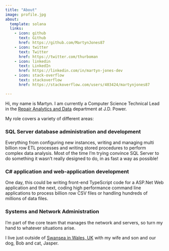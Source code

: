 ```yaml
---
title: "About"
image: profile.jpg
about:
  template: solana
  links:
    - icon: github
      text: Github
      href: https://github.com/MartynJones87
    - icon: twitter
      text: Twitter
      href: https://twitter.com/thurboman
    - icon: linkedin
      text: LinkedIn
      href: https://linkedin.com/in/martyn-jones-dev
    - icon: stack-overflow
      text: stackoverflow
      href: https://stackoverflow.com/users/403424/martynjones87

---
```


Hi, my name is Martyn. I am currently a Computer Science Technical Lead in the [Repair Analytics and Data](https://www.jdpower.com/business/we-predict) department at J.D. Power.

My role covers a variety of different areas:

### SQL Server database administration and development

Everything from configuring new instances, writing and managing multi billion row ETL processes and writing stored procedures to perform complex data analysis. Most of the time I'm trying convince SQL Server to do something it wasn't really designed to do, in as fast a way as possible!

### C# application and web-application development

One day, this could be writing front-end TypeScript code for a ASP.Net Web application and the next, coding high performance command line applications to process billion row CSV files or handling hundreds of millions of data files.

### Systems and Network Administration

I'm part of the core team that manages the network and servers, so turn my hand to whatever situations arise.

I live just outside of [Swansea in Wales, UK](https://www.google.com/maps/place/Swansea/@51.6255141,-3.9655064,14z/data=!3m1!4b1!4m5!3m4!1s0x486e45555a4e97b1:0x3d77128e2fe7cb74!8m2!3d51.62144!4d-3.943646) with my wife and son and our dog, Bob and cat, Jasper.
